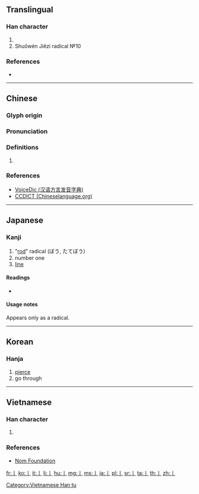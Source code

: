 {{character info/new}}
{{also|[[一]]|[[∣]]|[[׀]]|[[ǀ]]|[[〡]]|{{unsupported|pipe}}|uni=auto}}
==Translingual==
{{stroke order|strokes=1}}
{{stroke order|type=animate}}

===Han character===
{{Han char|rn=2|rad=丨|as=00|sn=1|four=|canj=L,XL}}

# {{mul-kangxi radical-def}}
# Shuōwén Jiězì radical №10

===References===
* {{Han ref|kx=0078.200|dkj=00067|dj=0157.450|hdz=10028.020|uh=4E28|ud=20008}}

----

==Chinese==
{{zh-forms}}

===Glyph origin===
{{Han etyl}}

===Pronunciation===
{{zh-pron
|m=gǔn
|c=gwan2
|h=pfs=kun
|mn=kún
|w=
|mc=y
|oc=y
|ma=|ma2=
|cat=
}}

===Definitions===
{{zh-hanzi}}

# {{defn|lang=zh|sort=丨00}}

===References===
* [http://cn.voicedic.com/ VoiceDic (汉语方言发音字典)]
* [http://www.chineselanguage.org/dictionaries/?mode=view&module=chardict&query=%E4%B8%A8 CCDICT (Chineselanguage.org)]

----

==Japanese==

===Kanji===
{{ja-kanji|grade=r|rs=丨0}}

# "[[rod]]" radical (ぼう, たてぼう)
# number one
# [[line]]

====Readings====
* {{ja-readings|on=[[こん]] (kon)|kun=[[すすむ]] (susumu), [[しりぞく]] (shirizoku)}}

====Usage notes====
Appears only as a radical.

----

==Korean==

===Hanja===
{{ko-hanja|hangeul=곤|rv=gon|mr=kon}}

# [[pierce]]
# go through

[[Category:CJKV radicals| ]]

----

==Vietnamese==

===Han character===
{{vi-hantu|[[cổn]]|rs=丨00}}

# {{defn|lang=vi|sort=丨00}}

===References===
* [http://nomfoundation.org/common/nom_details.php?codepoint=4e28 Nom Foundation]

[[Category:Vietnamese Han tu]]

[[fr:丨]]
[[ko:丨]]
[[it:丨]]
[[li:丨]]
[[hu:丨]]
[[mg:丨]]
[[ms:丨]]
[[ja:丨]]
[[pl:丨]]
[[sr:丨]]
[[ta:丨]]
[[th:丨]]
[[zh:丨]]